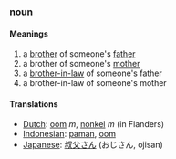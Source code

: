 ===noun===
====Meanings====
#a [[brother]] of someone's [[father]]
#a brother of someone's [[mother]]
#a [[brother-in-law]] of someone's father
#a brother-in-law of someone's mother
====Translations====
*[[Dutch]]: [[oom]] ''m'', [[nonkel]] ''m'' (in Flanders)
*[[Indonesian]]: [[paman]], [[oom]]
*[[Japanese]]: [[叔父さん]] (おじさん, ojisan)